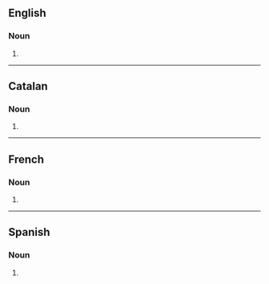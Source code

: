 ==English==

===Noun===
{{head|en|noun form}}

# {{plural of|en|blockbuster}}

----

==Catalan==

===Noun===
{{head|ca|noun form}}

# {{plural of|ca|blockbuster}}

----

==French==

===Noun===
{{head|fr|noun plural form|g=m}}

# {{plural of|fr|blockbuster}}

----

==Spanish==

===Noun===
{{head|es|noun form}}

# {{plural of|es|blockbuster}}